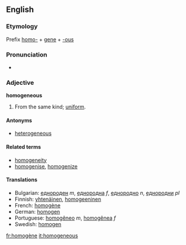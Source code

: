 ==English==

===Etymology===
Prefix [[homo-]] + [[gene]] + [[-ous]]

===Pronunciation===
*{{audio|en-us-homogeneous.ogg|Audio (US)}}

===Adjective===
'''homogeneous'''

# From the same kind; [[uniform]].

====Antonyms====
*[[heterogeneous]]

====Related terms====
*[[homogeneity]]
*[[homogenise]], [[homogenize]]

====Translations====
*Bulgarian: [[еднороден]] ''m'', [[еднородна]] ''f'', [[еднородно]] ''n'', [[еднородни]] ''pl''
*Finnish: [[yhtenäinen]], [[homogeeninen]]
*French: [[homogène]]
*German: [[homogen]]
*Portuguese: [[homogêneo]] ''m'', [[homogênea]] ''f''
*Swedish: [[homogen#Swedish|homogen]]


[[fr:homogène]]
[[it:homogeneous]]